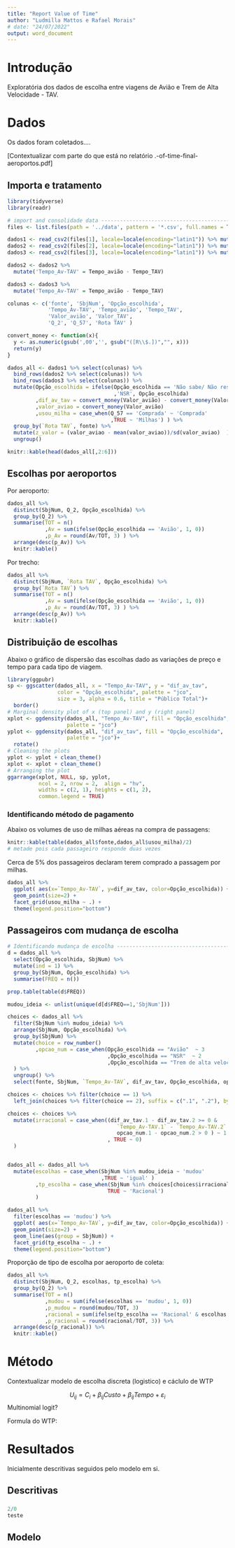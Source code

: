 ```yaml
---
title: "Report Value of Time"
author: "Ludmilla Mattos e Rafael Morais"
# date: "24/07/2022"
output: word_document
---
```


# Introdução 

Exploratória dos dados de escolha entre viagens de Avião e Trem de Alta Velocidade - TAV.

# Dados

Os dados foram coletados.... 

[Contextualizar com parte do que está no relatório .\value-of-time\epl\relatorio-final-aeroportos.pdf]

## Importa e tratamento

```r
library(tidyverse)
library(readr)

# import and consolidade data ---------------------------------------------
files <- list.files(path = '../data', pattern = '*.csv', full.names = T)

dados1 <- read_csv2(files[1], locale=locale(encoding="latin1")) %>% mutate(fonte = 'Amostra_1')
dados2 <- read_csv2(files[2], locale=locale(encoding="latin1")) %>% mutate(fonte = 'Amostra_2')
dados3 <- read_csv2(files[3], locale=locale(encoding="latin1")) %>% mutate(fonte = 'Amostra_3')

dados2 <- dados2 %>% 
  mutate('Tempo_Av-TAV' = Tempo_avião - Tempo_TAV)

dados3 <- dados3 %>% 
  mutate('Tempo_Av-TAV' = Tempo_avião - Tempo_TAV)

colunas <- c('fonte', 'SbjNum', 'Opção_escolhida', 
             'Tempo_Av-TAV', 'Tempo_avião', 'Tempo_TAV',
             'Valor_avião',	'Valor_TAV',
             'Q_2', 'Q_57', 'Rota TAV' )

convert_money <- function(x){
  y <- as.numeric(gsub(',00','', gsub("([R\\$.])","", x)))
  return(y)
}

dados_all <- dados1 %>% select(colunas) %>% 
  bind_rows(dados2 %>% select(colunas)) %>% 
  bind_rows(dados3 %>% select(colunas)) %>% 
  mutate(Opção_escolhida = ifelse(Opção_escolhida == 'Não sabe/ Não respondeu'
                                  ,'NSR', Opção_escolhida)
         ,dif_av_tav = convert_money(Valor_avião) - convert_money(Valor_TAV)
         ,valor_aviao = convert_money(Valor_avião)
         ,usou_milha = case_when(Q_57 == 'Comprada' ~ 'Comprada'
                                 ,TRUE ~ 'Milhas') ) %>% 
  group_by(`Rota TAV`, fonte) %>% 
  mutate(z_valor = (valor_aviao - mean(valor_aviao))/sd(valor_aviao)  ) %>% 
  ungroup()

knitr::kable(head(dados_all[,2:6]))
```

## Escolhas por aeroportos

Por aeroporto:
```r
dados_all %>% 
  distinct(SbjNum, Q_2, Opção_escolhida) %>% 
  group_by(Q_2) %>% 
  summarise(TOT = n()
            ,Av = sum(ifelse(Opção_escolhida == 'Avião', 1, 0))
            ,p_Av = round(Av/TOT, 3) ) %>% 
  arrange(desc(p_Av)) %>% 
  knitr::kable()
```


Por trecho:
```r
dados_all %>% 
  distinct(SbjNum, `Rota TAV`, Opção_escolhida) %>% 
  group_by(`Rota TAV`) %>% 
  summarise(TOT = n()
            ,Av = sum(ifelse(Opção_escolhida == 'Avião', 1, 0))
            ,p_Av = round(Av/TOT, 3) ) %>% 
  arrange(desc(p_Av)) %>% 
  knitr::kable()
```


## Distribuição de escolhas 

Abaixo o gráfico de dispersão das escolhas dado as variações de preço e tempo para cada tipo de viagem.

```r

library(ggpubr)
sp <- ggscatter(dados_all, x = "Tempo_Av-TAV", y = "dif_av_tav",
                color = "Opção_escolhida", palette = "jco",
                size = 3, alpha = 0.6, title = "Público Total")+
  border()                                         
# Marginal density plot of x (top panel) and y (right panel)
xplot <- ggdensity(dados_all, "Tempo_Av-TAV", fill = "Opção_escolhida",
                   palette = "jco")
yplot <- ggdensity(dados_all, "dif_av_tav", fill = "Opção_escolhida", 
                   palette = "jco")+
  rotate()
# Cleaning the plots
yplot <- yplot + clean_theme() 
xplot <- xplot + clean_theme()
# Arranging the plot
ggarrange(xplot, NULL, sp, yplot, 
          ncol = 2, nrow = 2,  align = "hv", 
          widths = c(2, 1), heights = c(1, 2),
          common.legend = TRUE)

```

### Identificando método de pagamento

Abaixo os volumes de uso de milhas aéreas na compra de passagens: 
```r
knitr::kable(table(dados_all$fonte,dados_all$usou_milha)/2) 
# metade pois cada passageiro responde duas vezes
```

Cerca de 5% dos passageiros declaram terem comprado a passagem por milhas.

```r
dados_all %>%  
  ggplot( aes(x=`Tempo_Av-TAV`, y=dif_av_tav, color=Opção_escolhida)) +
  geom_point(size=2) +
  facet_grid(usou_milha ~ .) + 
  theme(legend.position="bottom")
```

## Passageiros com mudança de escolha

```r
# Identificando mudança de escolha ----------------------------------------
d = dados_all %>% 
  select(Opção_escolhida, SbjNum) %>% 
  mutate(ind = 1) %>% 
  group_by(SbjNum, Opção_escolhida) %>% 
  summarise(FREQ = n())

prop.table(table(d$FREQ))

mudou_ideia <- unlist(unique(d[d$FREQ==1,'SbjNum']))

choices <- dados_all %>% 
  filter(SbjNum %in% mudou_ideia) %>% 
  arrange(SbjNum, Opção_escolhida) %>% 
  group_by(SbjNum) %>% 
  mutate(choice = row_number()
         ,opcao_num = case_when(Opção_escolhida == "Avião"  ~ 3
                                ,Opção_escolhida == "NSR"  ~ 2
                                ,Opção_escolhida == "Trem de alta velocidade"  ~ 1)
  ) %>% 
  ungroup() %>% 
  select(fonte, SbjNum, `Tempo_Av-TAV`, dif_av_tav, Opção_escolhida, opcao_num, choice) 

choices <- choices %>% filter(choice == 1) %>% 
  left_join(choices %>% filter(choice == 2), suffix = c(".1", ".2"), by = c("SbjNum" = "SbjNum", 'fonte' = 'fonte'))

choices <- choices %>% 
  mutate(irracional = case_when((dif_av_tav.1 - dif_av_tav.2 >= 0 &
                                   `Tempo_Av-TAV.1` - `Tempo_Av-TAV.2` > 0 &
                                   opcao_num.1 - opcao_num.2 > 0 ) ~ 1 
                                , TRUE ~ 0)
  )


dados_all <- dados_all %>%  
  mutate(escolhas = case_when(SbjNum %in% mudou_ideia ~ 'mudou'
                              ,TRUE ~ 'igual' )
         ,tp_escolha = case_when(SbjNum %in% choices[choices$irracional == 1,]$SbjNum ~ 'Irracional',
                                TRUE ~ 'Racional')
         )

dados_all %>% 
  filter(escolhas == 'mudou') %>% 
  ggplot( aes(x=`Tempo_Av-TAV`, y=dif_av_tav, color=Opção_escolhida)) +
  geom_point(size=2) + 
  geom_line(aes(group = SbjNum)) + 
  facet_grid(tp_escolha ~ .) + 
  theme(legend.position="bottom")


```


Proporção de tipo de escolha por aeroporto de coleta: 
```r
dados_all %>% 
  distinct(SbjNum, Q_2, escolhas, tp_escolha) %>% 
  group_by(Q_2) %>% 
  summarise(TOT = n()
            ,mudou = sum(ifelse(escolhas == 'mudou', 1, 0))
            ,p_mudou = round(mudou/TOT, 3)
            ,racional = sum(ifelse(tp_escolha == 'Racional' & escolhas == 'mudou', 1, 0))
            ,p_racional = round(racional/TOT, 3)) %>% 
  arrange(desc(p_racional)) %>% 
  knitr::kable()

```


# Método 

Contextualizar modelo de escolha discreta (logistico) e cáclulo de WTP 

$$U_{ij} = C_i + \beta_{ij}Custo + \beta_{ij}Tempo + \varepsilon_i$$
Multinomial logit? 


Formula do WTP: 

# Resultados

Inicialmente descritivas seguidos pelo modelo em si. 

## Descritivas
###

```r

2/0
teste
```


## Modelo


